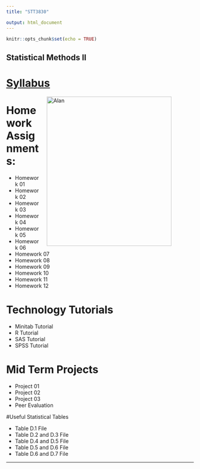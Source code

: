 ```yaml
---
title: "STT3830"

output: html_document
---
```


```r
knitr::opts_chunk$set(echo = TRUE)
```

## Statistical Methods II

# [Syllabus](Documents/3830-syllabus-calendar.pdf)

<figure>
<img src="./images/Schedule.png" alt="Alan" align="right" hspace="20" style="width:335px;height:400px;">
</figure>



# Homework Assignments:

* Homework 01 
* Homework 02 
* Homework 03 
* Homework 04 
* Homework 05 
* Homework 06 
* Homework 07 
* Homework 08 
* Homework 09 
* Homework 10 
* Homework 11 
* Homework 12 
  
# Technology Tutorials

 * Minitab Tutorial 
 * R Tutorial 
 * SAS Tutorial 
 * SPSS Tutorial 
 
 
# Mid Term Projects

 * Project 01 
 * Project 02 
 * Project 03 
 * Peer Evaluation 



#Useful Statistical Tables
 
  * Table D.1 File
  * Table D.2 and D.3 File
  * Table D.4 and D.5 File
  * Table D.5 and D.6 File
  * Table D.6 and D.7 File
  
  
***